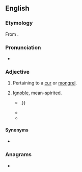 ==English==

===Etymology===
From {{suffix|en|cur|ish}}.

===Pronunciation===
* {{a|UK}} {{IPA|en|/ˈkəːɹɪʃ/}}

===Adjective===
{{en-adj}}

# Pertaining to a [[cur]] or [[mongrel]].
# {{lb|en|now|_|rare}} [[ignoble|Ignoble]], mean-spirited.
#* {{RQ:Spenser Faerie Queene|II|4|text=more enfierced through his '''currish''' play, / Him sternely grypt, and haling to and fro, / To ouerthrow him strongly did assay&nbsp;{{…}}.}}
#* {{RQ:Shakespeare Merchant of Venice|IV|i|text={{smallcaps|Gratiano}}:<br>O, be thou damn'd, inexecrable dog!<br>And for thy life let justice be accused.<br>Thou almost makest me waver in my faith,<br>To hold opinion with Pythagoras,<br>That souls of animals infuse themselves<br>Into the trunks of men: thy '''currish''' spirit<br>Govern'd a wolf, who, hang'd for human slaughter,<br>Even from the gallows did his fell soul fleet,<br>And, whilst thou lay'st in thy unhallow'd dam,<br>Infused itself in thee; for thy desires<br>Are wolfish, bloody, starved, and ravenous.}}
#* {{RQ:Burton Melancholy|part=II|section=1|member=3|passage=God's vengeance, and all the plagues of Egypt come not upon us, since we are so '''currish''' one towards another, so respectless of God and our neighbours, and by our crying sins pull these miseries upon our own heads.}}

====Synonyms====
* {{l|en|doggish}}

===Anagrams===
* {{anagrams|en|a=chirrsu|cirrhus}}

{{C|en|Personality}}